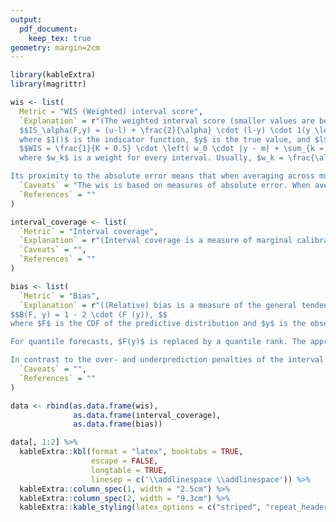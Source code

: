 ```yaml
---
output: 
  pdf_document:
    keep_tex: true
geometry: margin=2cm
---
```


```r

library(kableExtra)
library(magrittr)

wis <- list(
  Metric = "WIS (Weighted) interval score", 
  `Explanation` = r"(The weighted interval score (smaller values are better) is a proper scoring rule for quantile forecasts. It converges to the continuos ranked probability score (which itself is a generalisation of the absolute error to probabilistic forecasts) for an increasing number of intervals. The score can be decomposed into a dispersion (uncertainty) component and penalties for over- and underprediction. For a single interval, the score is computed as 
  $$IS_\alpha(F,y) = (u-l) + \frac{2}{\alpha} \cdot (l-y) \cdot 1(y \leq l) + \frac{2}{\alpha} \cdot (y-u) \cdot 1(y \geq u), $$ 
  where $1()$ is the indicator function, $y$ is the true value, and $l$ and $u$ are the $\frac{\alpha}{2}$ and $1 - \frac{\alpha}{2}$ quantiles of the predictive distribution $F$, i.e. the lower and upper bound of a single prediction interval. For a set of $K$ prediction intervals and the median $m$, the score is computed as a weighted sum, 
  $$WIS = \frac{1}{K + 0.5} \cdot \left( w_0 \cdot |y - m| + \sum_{k = 1}^{K} w_k \cdot IS_{\alpha}(F, y) \right), $$
  where $w_k$ is a weight for every interval. Usually, $w_k = \frac{\alpha_k}{2}$ and $w_0 = 0.5$. 

Its proximity to the absolute error means that when averaging across multiple targets (e.g. different weeks), it will be dominated by targets with higher absolute values.)", 
  `Caveats` = "The wis is based on measures of absolute error. When averaging across multiple targets, it will therefore be dominated by targets with higher absolute values.",
  `References` = ""
)

interval_coverage <- list(
  `Metric` = "Interval coverage", 
  `Explanation` = r"(Interval coverage is a measure of marginal calibration and indicates the proportion of observed values that fall in a given prediction interval range. Nominal coverage represents the percentage of observed values that should ideally be covered (e.g. we would like a 50 percent prediction interval to cover on average 50 percent of the observations), while empirical coverage is the actual percentage of observations covered by a certain prediction interval.)",
  `Caveats` = "",
  `References` = ""
)

bias <- list(
  `Metric` = "Bias", 
  `Explanation` = r"((Relative) bias is a measure of the general tendency of a forecaster to over- or underpredict. Values are between -1 and 1 and 0 ideally. For continuous forecasts, bias is given as 
$$B(F, y) = 1 - 2 \cdot (F (y)), $$ 
where $F$ is the CDF of the predictive distribution and $y$ is the observed value. 

For quantile forecasts, $F(y)$ is replaced by a quantile rank. The appropriate quantile rank is determined by whether the median forecast is below  or above the true value. We then take the innermost quantile rank for which the quantile is still larger (under-prediction) or smaller (over-prediction) than the observed value. 

In contrast to the over- and underprediction penalties of the interval score it is bound between 0 and 1 and represents a general tendency of forecasts to be biased rather than the absolute amount of over- and underprediction. It is therefore a more robust measurement.)",
  `Caveats` = "",
  `References` = ""
)

data <- rbind(as.data.frame(wis), 
              as.data.frame(interval_coverage),
              as.data.frame(bias))

data[, 1:2] %>%
  kableExtra::kbl(format = "latex", booktabs = TRUE, 
                  escape = FALSE,
                  longtable = TRUE,
                  linesep = c('\\addlinespace \\addlinespace')) %>%
  kableExtra::column_spec(1, width = "2.5cm") %>%
  kableExtra::column_spec(2, width = "9.3cm") %>%
  kableExtra::kable_styling(latex_options = c("striped", "repeat_header")) 

```

